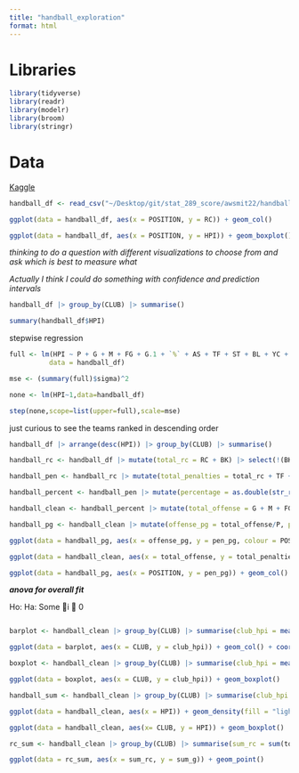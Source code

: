 ```yaml
---
title: "handball_exploration"
format: html
---
```

# Libraries

```r
library(tidyverse)
library(readr)
library(modelr)
library(broom)
library(stringr)
```

# Data

[Kaggle](https://www.kaggle.com/datasets/nemanjagojkovic/handball-bundesliga-stats-202223)

```r
handball_df <- read_csv("~/Desktop/git/stat_289_score/awsmit22/handball_module/data_repo_submission/handball_stats.csv")
```

```r
ggplot(data = handball_df, aes(x = POSITION, y = RC)) + geom_col()
```

```r
ggplot(data = handball_df, aes(x = POSITION, y = HPI)) + geom_boxplot()
```

*thinking to do a question with different visualizations to choose from and ask which is best to measure what*

*Actually I think I could do something with confidence and prediction intervals*
```r
handball_df |> group_by(CLUB) |> summarise()
```

```r
summary(handball_df$HPI)
```

stepwise regression

```r
full <- lm(HPI ~ P + G + M + FG + G.1 + `%` + AS + TF + ST + BL + YC + `2MIN` + RC + BK + HPI,
          data = handball_df)

mse <- (summary(full)$sigma)^2

none <- lm(HPI~1,data=handball_df)

step(none,scope=list(upper=full),scale=mse)
```

just curious to see the teams ranked in descending order

```r
handball_df |> arrange(desc(HPI)) |> group_by(CLUB) |> summarise()
```

```r
handball_rc <- handball_df |> mutate(total_rc = RC + BK) |> select(!(BK))
```

```r
handball_pen <- handball_rc |> mutate(total_penalties = total_rc + TF + YC + `2MIN`) |> select(c(total_penalties, CLUB, POSITION, P, G, M, FG, G.1, `%`, AS, ST, BL, HPI))
```

```r
handball_percent <- handball_pen |> mutate(percentage = as.double(str_remove(`%`, "%"))) |> relocate(percentage)
```

```r
handball_clean <- handball_percent |> mutate(total_offense = G + M + FG + G.1 + AS + ST) |> select(c(CLUB, POSITION, total_offense, total_penalties, P, BL, percentage, HPI))
```

```r
handball_pg <- handball_clean |> mutate(offense_pg = total_offense/P, pen_pg = total_penalties/P) 
```

```r
ggplot(data = handball_pg, aes(x = offense_pg, y = pen_pg, colour = POSITION)) + geom_point(alpha = 0.5) + theme_minimal()
```

```r
ggplot(data = handball_clean, aes(x = total_offense, y = total_penalties, colour = POSITION)) + geom_point(alpha = 0.5) + theme_minimal()
```


```r
ggplot(data = handball_pg, aes(x = POSITION, y = pen_pg)) + geom_col()
```

***anova for overall fit***

Ho: 
Ha: Some i  0

```r

```


```r
barplot <- handball_clean |> group_by(CLUB) |> summarise(club_hpi = mean(HPI)) |> mutate(CLUB = fct_reorder(CLUB, club_hpi))

ggplot(data = barplot, aes(x = CLUB, y = club_hpi)) + geom_col() + coord_flip()
```

```r
boxplot <- handball_clean |> group_by(CLUB) |> summarise(club_hpi = mean(HPI)) |> arrange(desc(club_hpi)) |> slice(1:5)

ggplot(data = boxplot, aes(x = CLUB, y = club_hpi)) + geom_boxplot() 
```

```r
handball_sum <- handball_clean |> group_by(CLUB) |> summarise(club_hpi = mean(HPI)) 
```

```r
ggplot(data = handball_clean, aes(x = HPI)) + geom_density(fill = "lightgreen", colour = "forestgreen", alpha = 0.5) + theme_minimal()
```

```r
ggplot(data = handball_clean, aes(x= CLUB, y = HPI)) + geom_boxplot()
```

```r
rc_sum <- handball_clean |> group_by(CLUB) |> summarise(sum_rc = sum(total_penalties), sum_g = sum(total_offense))

ggplot(data = rc_sum, aes(x = sum_rc, y = sum_g)) + geom_point()
```



